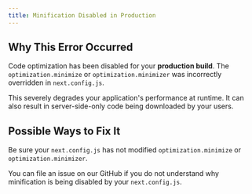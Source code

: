 ```yaml
---
title: Minification Disabled in Production
---
```


## Why This Error Occurred

Code optimization has been disabled for your **production build**.
The `optimization.minimize` or `optimization.minimizer` was incorrectly overridden in `next.config.js`.

This severely degrades your application's performance at runtime. It can also result in server-side-only code being downloaded by your users.

## Possible Ways to Fix It

Be sure your `next.config.js` has not modified `optimization.minimize` or `optimization.minimizer`.

You can file an issue on our GitHub if you do not understand why minification is being disabled by your `next.config.js`.
